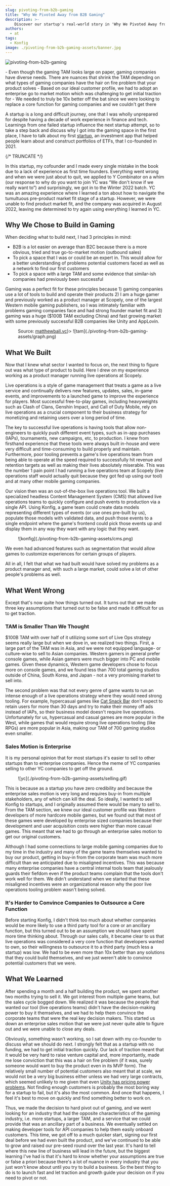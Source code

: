 ```yaml
---
slug: pivoting-from-b2b-gaming
title: "Why We Pivoted Away from B2B Gaming"
description: >-
    Discover our startup's real-world story in 'Why We Pivoted Away from B2B Gaming'. We delve into our firsthand experiences with the gaming market's complexities, the hurdles in enterprise sales, and our strategic shift to developing API tools. This article offers a transparent look at the challenges and decisions faced on our ongoing entrepreneurial journey.
authors:
  - at
tags:
  - Konfig
image: ./pivoting-from-b2b-gaming-assets/banner.jpg
---
```


![pivoting-from-b2b-gaming](./pivoting-from-b2b-gaming-assets/banner.jpg)

<Admonition type="info" title="summary">
- Even though the gaming TAM looks large on paper, gaming companies have diverse needs. There are nuances that shrink the TAM depending on what types of gaming companies have the hair on fire problem that your product solves
- Based on our ideal customer profile, we had to adopt an enterprise go to market motion which was challenging to get initial traction for
- We needed to truly be 10x better off the bat since we were looking to replace a core function for gaming companies and we couldn't get there
</Admonition>

A startup is a long and difficult journey, one that I was wholly unprepared for
despite having a decade of work experience in finance and tech. Learnings from
one failed startup influence the next startup attempt, so to take a step back
and discuss why I got into the gaming space in the first place, I have to talk
about my first [startup](https://www.ycombinator.com/companies/tai), an investment app that helped people learn about and
construct portfolios of ETFs, that I co-founded in 2021.

{/* TRUNCATE */}

In this startup, my cofounder and I made every single mistake in the book due to
a lack of experience as first time founders. Everything went wrong and when we
were just about to quit, we applied to Y Combinator on a whim (our response to
why do you want to join YC was “We don't know if we really want to”) and
surprisingly, we got in to the Winter 2022 batch. YC was an amazing experience
where I learned a ton about how to navigate the tumultuous pre-product market
fit stage of a startup.  However, we were unable to find product market fit, and
the company was acquired in August 2022, leaving me determined to try again
using everything I learned in YC.

## Why We Chose to Build in Gaming

When deciding what to build next, I had 3 principles in mind:

- B2B is a lot easier on average than B2C because there is a more obvious, tried and true go-to-market motion (outbound sales)
- To pick a space that I was or could be an expert in. This would allow for a better understanding of problems potential customers faced as well as a network to find our first customers
- To pick a space with a large TAM and some evidence that similar-ish companies had previously been successful

Gaming was a perfect fit for these principles because 1) gaming companies use a
lot of tools to build and operate their products 2) I am a huge gamer and
previously worked as a product manager at Scopely, one of the largest Western
mobile gaming publishers, so I was intimately familiar with problems gaming
companies face and had strong founder market fit and 3) gaming was a huge ($100B
TAM excluding China) and fast growing market with some previously successful B2B
companies like Unity and AppLovin.


<Figure caption={<span>Source: <a href="https://matthewball.vc">matthewball.vc</a></span>}>
![tam](./pivoting-from-b2b-gaming-assets/graph.png)
</Figure>

## What We Built

Now that I knew what sector I wanted to focus on, the next thing to figure out
was what type of product to build. Here I drew on my experience working as a
product manager running live operations at Scopely.

Live operations is a style of game management that treats a game as a live
service and continually delivers new features, updates, sales, in-game events,
and improvements to a launched game to improve the experience for players. Most
successful free-to-play games, including heavyweights such as Clash of Clans,
Genshin Impact, and Call of Duty Mobile, rely on live operations as a crucial
component to their business strategy for monetizing and retaining users over a
long period of time.

The key to successful live operations is having tools that allow non-engineers
to quickly push different event types, such as in-app purchases (IAPs),
tournaments, new campaigns, etc, to production. I knew from firsthand experience
that these tools were always built in-house and were very difficult and
time-consuming to build properly and maintain. Furthermore, poor tooling
prevents a game's live operations team from being able to operate at the speed
required to successfully hit revenue and retention targets as well as making
their lives absolutely miserable. This was the number 1 pain point I had running
a live operations team at Scopely (live operations staff would actually quit
because they got fed up using our tool) and at many other mobile gaming
companies.

Our vision then was an out-of-the-box live operations tool. We built a
specialized headless Content Management System (CMS) that allowed live
operations teams to quickly configure and push events to production via a single
API. Using Konfig, a game team could create data models representing different
types of events (or use ones pre-built by us), populate those models with
validated data, and push those events to a single endpoint where the game's
frontend could pick those events up and display them in any way they want with
any logic that they want.


<Figure caption="Konfig's Live Operations Tool">
![konfig](./pivoting-from-b2b-gaming-assets/cms.png)
</Figure>

We even had advanced features such as segmentation that would allow games to
customize experiences for certain groups of players.

All in all, I felt that what we had built would have solved my problems as a
product manager and, with such a large market, could solve a lot of other
people's problems as well.

## What Went Wrong

Except that's now quite how things turned out. It turns out that we made three
key assumptions that turned out to be false and made it difficult for us to get
traction.

### TAM is Smaller Than We Thought

$100B TAM with over half of it utilizing some sort of Live Ops strategy seems
really large but when we dove in, we realized two things. First, a large part of
the TAM was in Asia, and we were not equipped language- or culture-wise to sell
to Asian companies. Western gamers in general prefer console games, while Asian
gamers were much bigger into PC and mobile games. Given these dynamics, Western
game developers chose to focus more on console games, and we found less than 700
total gaming studios outside of China, South Korea, and Japan - not a very
promising market to sell into.

The second problem was that not every genre of game wants to run an intense
enough of a live operations strategy where they would need strong tooling. For
example, hypercasual games like [Cat Snack
Bar](https://play.google.com/store/apps/details?id=com.tree.idle.catsnackbar&hl=en_US&gl=US)
don't expect to retain users for more than 30 days and try to make their money
off ads instead of IAPs, so their business model doesn't require live
operations. Unfortunately for us, hypercasual and casual games are more popular
in the West, while games that would require strong live operations tooling (like
RPGs) are more popular in Asia, making our TAM of 700 gaming studios even
smaller.

### Sales Motion is Enterprise

It is my personal opinion that for most startups it's easier to sell to other
startups than to enterprise companies. Hence the meme of YC companies selling to
other YC companies to get off the ground.

<Figure caption="A live view of YC Companies selling to other YC Companies">
![yc](./pivoting-from-b2b-gaming-assets/selling.gif)
</Figure>

This is because as a startup you have zero credibility and because the
enterprise sales motion is very long and requires buy-in from multiple
stakeholders, any of which can kill the deal. So ideally, I wanted to sell
Konfig to startups, and I originally assumed there would be many to sell to.
From the TAM section, we knew our ideal customer profile was Western developers
of more hardcore mobile games, but we found out that most of these games were
developed by enterprise sized companies because their development and user
acquisition costs were higher than more casual games. This meant that we had to
go through an enterprise sales motion to get our original customers.

Although I had some connections to large mobile gaming companies due to my time
in the industry and many of the game teams themselves wanted to buy our product,
getting in buy-in from the corporate team was much more difficult than we
anticipated due to misaligned incentives. This was because many enterprise
companies have a central internal tools team that jealously guards their fiefdom
even if the product teams complain that the tools don't work well for them. We
didn't understand when we started that these misaligned incentives were an
organizational reason why the poor live operations tooling problem wasn't being
solved.

### It's Harder to Convince Companies to Outsource a Core Function

Before starting Konfig, I didn't think too much about whether companies would be
more likely to use a third party tool for a core or an ancillary function, but
this turned out to be an assumption we should have spent more time thinking
about. Through our sales calls, it became clear to us that live operations was
considered a very core function that developers wanted to own, so their
willingness to outsource it to a third party (much less a startup) was low. We
had to be even more than 10x better than any solutions that they could build
themselves, and we just weren't able to convince potential customers that we
were.

## What We Learned

After spending a month and a half building the product, we spent another two
months trying to sell it. We got interest from multiple game teams, but the
sales cycle bogged down. We realized it was because the people that wanted our
tool (live operations teams) didn't have the decision-making power to buy it
themselves, and we had to help them convince the corporate teams that were the
real key decision makers. This started us down an enterprise sales motion that
we were just never quite able to figure out and we were unable to close any
deals.

Obviously, something wasn't working, so I sat down with my co-founder to discuss
what we should do next. I strongly felt that as a startup with no funding, we
had to get initial traction quickly. Our lack of traction meant that it would be
very hard to raise venture capital and, more importantly, made me lose
conviction that this was a hair on fire problem (if it was, surely someone would
want to buy the product even in its MVP form). The relatively small number of
potential customers also meant that at scale, we would not be a very big
business either unless we had very large contracts, which seemed unlikely to me
given that even [Unity has pricing power problems](https://www.axios.com/2023/09/13/unity-runtime-fee-policy-marc-whitten). Not finding enough customers
is probably the most boring way for a startup to fail, but it's also the most
common. And once that happens, I feel it's best to move on quickly and find
something better to work on.

Thus, we made the decision to hard pivot out of gaming, and we went looking for
an industry that had the opposite characteristics of the gaming industry, i.e.
more startups, a larger TAM, and a service that we could provide that was an
ancillary part of a business. We eventually settled on making developer tools
for API companies to help them easily onboard customers. This time, we got off
to a much quicker start, signing our first deal before we had even built the
product, and we've continued to be able to grow and raised our pre-seed round
over the last year. It's hard to tell where this new line of business will lead
in the future, but the biggest learning I've had is that it's hard to know
whether your assumptions are true or false a priori because there's a lot of
nuance in every industry that you just won't know about until you try to build a
business. So the best thing to do is to launch fast and let traction and growth
guide your decision on if you need to pivot or not.